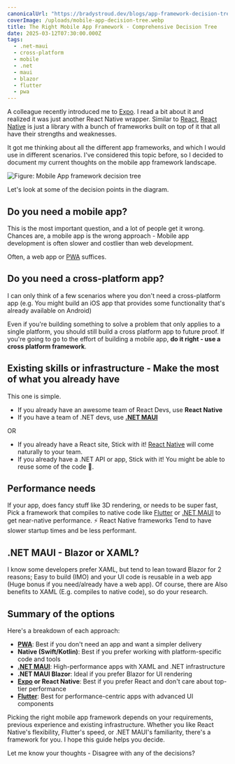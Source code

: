 ```yaml
---
canonicalUrl: "https://bradystroud.dev/blogs/app-framework-decision-tree"
coverImage: /uploads/mobile-app-decision-tree.webp
title: The Right Mobile App Framework - Comprehensive Decision Tree
date: 2025-03-12T07:30:00.000Z
tags:
  - .net-maui
  - cross-platform
  - mobile
  - .net
  - maui
  - blazor
  - flutter
  - pwa
---
```


A colleague recently introduced me to [Expo](https://expo.dev). I read a bit about it and realized it was just another React Native wrapper. Similar to [React](https://react.dev), [React Native](https://reactnative.dev) is just a library with a bunch of frameworks built on top of it that all have their strengths and weaknesses.

It got me thinking about all the different app frameworks, and which I would use in different scenarios. I've considered this topic before, so I decided to document my current thoughts on the mobile app framework landscape.

![Figure: Mobile App framework decision tree](/uploads/mobile-app-decision-tree.webp)

Let's look at some of the decision points in the diagram.

## Do you need a mobile app?

This is the most important question, and a lot of people get it wrong.
Chances are, a mobile app is the wrong approach - Mobile app development is often slower and costlier than web development.

Often, a web app or [PWA](https://web.dev/explore/progressive-web-apps) suffices.

## Do you need a cross-platform app?

I can only think of a few scenarios where you don't need a cross-platform app (e.g. You might build an iOS app that provides some functionality that's already available on Android)

Even if you're building something to solve a problem that only applies to a single platform, you should still build a cross platform app to future proof.
If you're going to go to the effort of building a mobile app, **do it right - use a cross platform framework**.

## Existing skills or infrastructure - Make the most of what you already have

This one is simple.

- If you already have an awesome team of React Devs, use **React Native**
- If you have a team of .NET devs, use **[.NET MAUI](https://dotnet.microsoft.com/en-us/apps/maui)**

OR

- If you already have a React site, Stick with it! [React Native](https://reactnative.dev) will come naturally to your team.
- If you already have a .NET API or app, Stick with it! You might be able to reuse some of the code 🙂.

## Performance needs

If your app, does fancy stuff like 3D rendering, or needs to be super fast, Pick a framework that compiles to native code like [Flutter](https://flutter.dev) or [.NET MAUI](https://dotnet.microsoft.com/en-us/apps/maui) to get near-native performance. ⚡
React Native frameworks Tend to have slower startup times and be less performant.

## .NET MAUI - Blazor or XAML?

I know some developers prefer XAML, but tend to lean toward Blazor for 2 reasons; Easy to build (IMO) and your UI code is reusable in a web app (Huge bonus if you need/already have a web app).
Of course, there are Also benefits to XAML (E.g. compiles to native code), so do your research.

## Summary of the options

Here's a breakdown of each approach:

- **[PWA](https://web.dev/explore/progressive-web-apps)**: Best if you don't need an app and want a simpler delivery
- **Native (Swift/Kotlin)**: Best if you prefer working with platform-specific code and tools
- **[.NET MAUI](https://dotnet.microsoft.com/en-us/apps/maui)**: High-performance apps with XAML and .NET infrastructure
- **.NET MAUI Blazor**: Ideal if you prefer Blazor for UI rendering
- **[Expo](https://expo.dev) or React Native**: Best if you prefer React and don't care about top-tier performance
- **[Flutter](https://flutter.dev)**: Best for performance-centric apps with advanced UI components

Picking the right mobile app framework depends on your requirements, previous experience and existing infrastructure. Whether you like React Native's flexibility, Flutter's speed, or .NET MAUI's familiarity, there's a framework for you. I hope this guide helps you decide. 

Let me know your thoughts - Disagree with any of the decisions?
